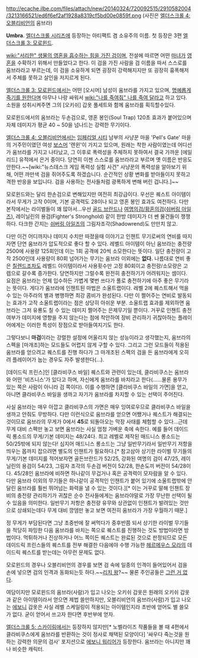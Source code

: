 http://ecache.ilbe.com/files/attach/new/20140324/720092515/2910582004/3213166521/ed6f6ef2af1928a8319cf5bd00e0859f.png
(사진은 [[엘더스크롤 4: 오블리비언]]의 움브라)

'''Umbra'''. [[엘더스크롤 시리즈]]에 등장하는 아티팩트 겸 소유주의 이름. 첫 등장은 3편 [[엘더스크롤 3: 모로윈드]].

[[wiki:"서리한" 생물의 영혼을 흡수하는 힘을 가진 검]]이며, 전설에 따르면 어떤 [[마녀]]가 [[영혼]]을 수확하기 위해서 만들었다고 한다. 이 검을 가진 사람을 검 이름을 따서 스스로를 움브라라고 부르는데, 이 검을 소유하게 되면 굉장히 강력해지지만 또 굉장히 흉폭해저서 주체를 못하고 살인을 저지르게 된다.

[[엘더스크롤 3: 모로윈드]]에서는 어떤 [오시머] 남성이 움브라를 가지고 있으며, [[독고구패|명예롭게 죽기를 원한다]]며 아무나 나랑 싸워서 [[wiki:"나를 죽여줘" 나를 죽여 달라]]고 하고 있다. 소원을 성취시켜주면 그의 [오키쉬] 갑옷 풀세트와 함께 움브라를 획득할수있다.

모로윈드에서의 움브라는 두손검으로, 영혼 봉인(Soul Trap) 120초 효과가 붙어있으며 자체 데미지가 평균 40 ~ 50을 넘나드는 강력한 무기이다.

[[엘더스크롤 4: 오블리비언]]에서는 [[임페리얼 시티]] 남부의 사냥꾼 마을 'Pell's Gate' 마을의 거주민이였던 여성 [[보스머]] '렌윈'이 가지고 있으며, 원래는 착한 사람이였는데 어디선가 움브라를 가지고 나타났고, 그 이후로 폭력성을 주체하지 못하여서 결국 가까운 [에일리드] 유적에서 은거 중이다. 당연히 이젠 스스로를 움브라라고 부르며 옛 이름은 반응도 안한다.~~[wiki:"뉴스데스크 게임 폭력성 실험 사건" 사냥꾼의 폭력성을 알아보기 위해, 어떤 까만색 검을 쥐어주도록 하겠습니다. 순간적인 상황 변화를 받아들이지 못하고 격한 반응을 보입니다. 검을 사용하는 전사들처럼 광폭하게 변해 버린 겁니다.]~~

모로윈드와는 달리 한손검으로 변해있지만 여전히 최강급이다. 우선은 퀘스트 아이템이라서 무게가 고작 0이며, 기본 공격력도 28이나 되고 영혼 봉인 효과도 여전하다. 다만 본작에서는 라이벌들이 꽤 많아서...우선 [[골드 브란드]]나 [[여명의검/황혼의검]]([[쉬버링 아일즈]]), 레이닐린의 용검(Fighter's Stronghold) 같이 한방 데미지가 더 쎈 물건들이 쟁쟁하다. 다크한 간지는 [[쉬버링 아일즈]]의 그림자조각(Shadowrend)도 만만치 않고.

다만 이건 어디까지나 데미지 수치만 따졌을때 이야기고 인챈트 무기로써의 연비를 따지자면 단연 움브라가 압도적으로 좋다 할 수 있다. 레벨드 아이템이 아닌 움브라는 충전량 2500에 사용량 125회인데 이는 1회 공격에 20씩 소모한다는 뜻이다. 일단 충전량이 고작 2500인데 사용량이 80회 넘어가는 무기는 움브라 이외에는 '''없다.''' 나름대로 연비 좋은 [[칠렌드]]조차도 레벨드 아이템이라서 사용횟수만 고정 80회이고 충전량/소모량은 고렙으로 갈수록 증가한다. 당연하지만 그럴수록 완전히 충전하기가 어려워지는 셈이다. 요점은 움브라는 언제 입수하든 가볍게 몇번 쓰다가 풀로 충전하기에 아주 좋은 무기라는 뜻이다. 게다가 움브라에 인챈트된 마법은 소울트랩이다. 레벨 2에 퀘스트해서 먹을 수 있는 아주라의 별과 병행하면 최강 콤비가 완성된다. 다만 이 쩔어주는 연비로 발동되는 효과가 고작 소울트랩이라는 점은 상당히 아쉬운 부분. 소울트랩 효과를 제외하면 움브라는 그저 유룡도 칠 수 있는 데미지 쩔어주는 은제무기일 뿐이다. 거꾸로 인챈트 충전 여부가 데미지에 영향을 주지 않는다는 점에 착안하여 장비 관리하기 귀찮아하는 플레이어에게는 이러한 특성이 장점으로 받아들여지기도 한다.

그렇다보니 '''마검'''이라는 강렬한 설정에 어울리지 않는 성능이라고 생각했는지, 움브라의 스펙을 [마개조]하는 모드들도 어렵지 않게 구할 수 있다. 그리고 그런 모드들이 적용된 움브라를 얻으려고 퀘스트를 진행 하다가 그 마개조된 스펙의 검을 든 움브라에게 오히려 플레이어가 눕는 경우도 자주 발생한다(...). 

[데이드릭 프린스]인 [클라비쿠스 바일] 퀘스트와 관련이 있는데, 클라비쿠스는 움브라와 어떤 '비즈니스'가 있다고 하며, 자신에게 움브라를 바치라고 한다(……물론 용무가 있는 쪽은 사람이 아니라 검 쪽이다). 이를 수행하면 [클라비쿠스 바일의 가면]을 얻고, 아니면 클라비쿠스 바일을 생까고 자기가 움브라를 차지할 수 있는 선택이 주어진다. 

사실 움브라는 매우 아깝고 클라비쿠스의 가면은 매우 잉여로우므로 클라비쿠스 바일을 생까고 안줘도 무방하다. 다만 이런식으로 움브라를 얻으면 어쨌거나 퀘스트가 해결되는 것이므로 움브라의 무게가 0에서 '''45'''로 되돌아오는 막장 사태를 체험할 수 있다...근데 무게 대비 스펙만 놓고 보면 움브라는 사실 엄청 가벼운 축에 속한다. 예를 들어 데이드릭 롱소드의 무게/기본 데미지는 48/24다. 최고 레벨로 제작된 매드니스 롱소드는 50/25밖에 되지 않는다! 심지어 매드니스 롱소드는 그냥 일반무기라서 일반무기 저항을 띄우는 몹까지 잡으려면 별도의 인챈트가 필요하다.[* 참고삼아 상기한 라이벌 무기들의 무게/기본 데미지를 적어보자면 골든브란드가 52/25, 강화된 여명의 검이 47/25, 레이닐린의 용검이 54/23, 그림자 조각의 두손검 버전이 52/28, 한손도끼 버전이 54/28이다. 45/28인 움브라에 비하면 하나같이 무겁거나 혹은 공격력이 모자람을 알 수 있다. 다만 움브라 이외의 무기들은 하나같이 공격적인 인챈트가 붙어 있기에 소울트랩밖에 안달린 움브라를 훨씬 뛰어넘는 화력을 낼 수 있는 것이다.][* 이는 거꾸로 말해 인챈트 장비의 충전량 관리하기가 귀찮은 순수 전사들에게는 움브라야말로 가장 무난한 선택이 될 수 있음을 의미한다. 일반무기 저항은 충전량 유무와 상관없이 인챈트가 발려있는 것만으로 상쇄되는데다 무게 대비 깡뎀만 놓고 보면 여전히 움브라가 가장 우월하기 때문.]

정 무게가 부담된다면 그냥 초중반에 잘 써먹다가 중후반쯤 되서 상기한 라이벌 무기들을 적당히 파밍한 다음 움브라를 바치는 쪽으로 퀘스트를 진행하는 것도 방법이라면 방법이다. 먹튀하거나 진상하거나 어느 쪽이든 퀘스트는 완료된 것으로 판정되므로 모든 데이드릭 프린스들의 퀘스트를 전부 해결한 다음에야 수행 가능한 [[헤르메우스 모라]]의 데이드릭 퀘스트를 받는데는 아무런 문제도 없다.

모로윈드의 경우나 오블리비언의 경우를 보면 검 속에 일종의 인격이 들어있어서 검을 손에 넣으면 검의 인격과 동화되는듯 하다.~~[[리치 왕]]?~~ 물론 주인공들은 [[그런 거 없다]].

여담이지만 모로윈드의 움브라(사람)가 입고 나오는 오키쉬 갑옷은 원래의 오키쉬 갑옷과 같은 아이템이라서 얻으면 제법 쓸만하지만, 오블리비언의 움브라(사람)가 입고 나오는 [[에보니]] 갑옷은 사실 레벨 스케일링이 적용되는 아이템인지라 초반에 얻어도 별 쓸모가 없다. 굳이 얻어서 쓰고자 한다면 후반부에 얻자. 

[[엘더스크롤 5: 스카이림]]에서는 등장하지 않지만[* 노벨라이즈 작품들을 볼 때 4편에서 클라비쿠스에게 움브라를 반환하는 것이 정사로 채택된 모양이다] '싸우다 죽는것을 원하는 강력한 의문의 검사' 포지션으로 [[에보니 워리어]]가 등장한다. 움브라는 아니지만 꽤나 비슷한 캐릭터.
